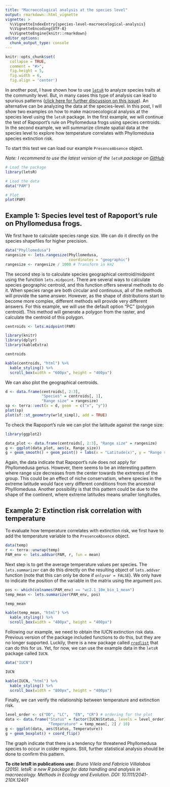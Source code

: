 ```yaml
---
title: "Macroecological analysis at the species level"
output: rmarkdown::html_vignette
vignette: >
  %\VignetteIndexEntry{species-level-macroecological-analysis}
  %\VignetteEncoding{UTF-8}
  %\VignetteEngine{knitr::rmarkdown}
editor_options: 
  chunk_output_type: console
---
```


```r
knitr::opts_chunk$set(
  collapse = TRUE,
  comment = "#>",
  fig.height = 5, 
  fig.width = 6,
  fig.align = 'center')
```

In another post, I have shown how to use [`letsR`](https://besjournals.onlinelibrary.wiley.com/doi/abs/10.1111/2041-210X.12401) to analyze species traits at the community level. But, in many cases this type of analysis can lead to spurious patterns ([click here for further discussion on this issue](https://onlinelibrary.wiley.com/doi/full/10.1111/jbi.12953)). An alternative can be analyzing the data at the species-level. In this post, I will show two examples on how to make macroecological analysis at the species level using the `letsR` package. In the first example, we will continue the test of Rapoport's rule on Phyllomedusa frogs using species centroids. In the second example, we will summarize climate spatial data at the species level to explore how temperature correlates with Phyllomedusa species extinction risk. 

To start this test we can load our example `PresenceAbsence` object.

*Note: I recommend to use the latest version of the `letsR` package on [GitHub](https://github.com/macroecology/letsR)*
```r
# Load the package
library(letsR)

# Load the data
data("PAM")

# Plot
plot(PAM)
```

## Example 1: Species level test of Rapoport's rule on Phyllomedusa frogs.

We first have to calculate species range size. We can do it directly on the species shapefiles for higher precision. 
```r
data("Phyllomedusa")
rangesize <- lets.rangesize(Phyllomedusa,
                            coordinates = "geographic")
rangesize <- rangesize / 1000 # Transform in km2
```

The second step is to calculate species geographical centroid/midpoint using the function `lets.midpoint`. There are several ways to calculate species geographic centroid, and this function offers several methods to do it. When species range are both circular and continuous, all of the methods will provide the same answer. However, as the shape of distributions start to become more complex, different methods will provide very different answers. For this example, we will use the default option "PC" (polygon centroid). This method  will generate a polygon from the raster, and calculate the centroid of this polygon.
```r
centroids <- lets.midpoint(PAM)
```

```r
library(knitr)
library(dplyr)
library(kableExtra)
```

```r
centroids
```

```r
kable(centroids, "html") %>%
  kable_styling() %>%
  scroll_box(width = "600px", height = "400px")
```

We can also plot the geographical centroids. 
```r
d <- data.frame(centroids[, 2:3], 
                "Species" = centroids[, 1], 
                "Range size" = rangesize)
sp <- terra::vect(x = d, geom  = c("x", "y"))
plot(sp)
plot(sf::st_geometry(wrld_simpl), add = TRUE)
```

To check the Rapoport's rule we can plot the latitude against the range size:
```r
library(ggplot2)
```

```r
data_plot <- data.frame(centroids[, 2:3], "Range size" = rangesize)
g <- ggplot(data_plot, aes(x, Range_size))
g + geom_smooth() + geom_point() + labs(x = "Latitude(x)", y = "Range size")
```

Again, the data indicate that Rapoport's rule does not apply for Phyllomedusa genus.
However, there seems to be an interesting pattern where range size decreases from the center towards the extremes of the group. This could be an effect of niche conservatism, where species in the extreme latitude would face very different conditions from the ancestral Phylllomedusa. Another possibility is that this pattern could be due to the shape of the continent, where extreme latitudes means smaller longitudes. 


## Example 2: Extinction risk correlation with temperature
To evaluate how temperature correlates with extinction risk, we first have to add the temperature variable to the `PresenceAbsence` object. 

```r
data(temp)
r <- terra::unwrap(temp)
PAM_env <- lets.addvar(PAM, r, fun = mean)
```

Next step is to get the average temperature values per species. The `lets.summarizer` can do this directly on the resulting object of `lets.addvar` function (note that this can only be done if `onlyvar = FALSE`). We only have to indicate the position of the variable in the matrix using the argument `pos`. 

```r
pos <- which(colnames(PAM_env) == "wc2.1_10m_bio_1_mean")
temp_mean <- lets.summarizer(PAM_env, pos)
```

```r
temp_mean
```

```r
kable(temp_mean, "html") %>%
  kable_styling() %>%
  scroll_box(width = "400px", height = "400px")
```


Following our example, we need to obtain the IUCN extinction risk data. Previous version of the package included functions to do this, but they are no longer supported. Luckily, there is a new package called [`rredlist`](https://docs.ropensci.org/rredlist/) that can do this for us. Yet, for now, we can use the example data in the `letsR` package  called `IUCN`.
```r
data("IUCN")
```

```r
IUCN
```

```r
kable(IUCN, "html") %>%
  kable_styling() %>%
  scroll_box(width = "800px", height = "400px")
```

Finally, we can verify the relationship between temperature and extinction risk.
```r
level_order <- c("DD", "LC",  "EN", "CR") # ordering for the plot
data <- data.frame("Status" = factor(IUCN$Status, levels = level_order),
                   "Temperature" = temp_mean[, 2] / 10)
g <- ggplot(data, aes(Status, Temperature))
g + geom_boxplot() + coord_flip()
```

The graph indicate that there is a tendency for threatened Phyllomedusa species to occur in colder regions. Still, further statistical analysis should be done to confirm this pattern. 



**To cite letsR in publications use:**
*Bruno Vilela and Fabricio Villalobos (2015). letsR: a new R package for data handling and analysis in macroecology. Methods in Ecology and Evolution. DOI: 10.1111/2041-210X.12401*

